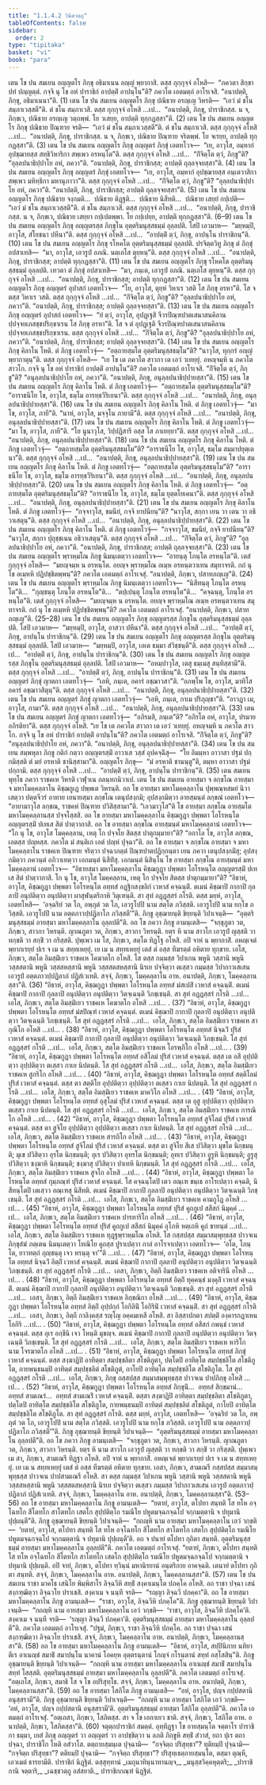 ```yaml
---
title: "1.1.4.2 วินีตวตฺถุ"
tableOfContents: false
sidebar:
  order: 2
type: "tipitaka"
basket: "vi"
book: "para"
---
```



<DynamicBreadcrumb />

<Division number="223" book="para">

<Paragraph number="713" book="para">
เตน โข ปน สมเยน อญฺญตโร ภิกฺขุ อธิมาเนน อญฺญํ พฺยากาสิ. ตสฺส กุกฺกุจฺจํ อโหสิ—  “ภควตา สิกฺขาปทํ ปญฺญตฺตํ. กจฺจิ นุ โข อหํ ปาราชิกํ อาปตฺติํ อาปนฺโน”ติ? ภควโต เอตมตฺถํ อาโรเจสิ. “อนาปตฺติ, ภิกฺขุ, อธิมาเนนา”ติ. (1)
</Paragraph>

<Paragraph number="714" book="para">
เตน โข ปน สมเยน อญฺญตโร ภิกฺขุ ปณิธาย อรญฺเญ วิหรติ—  “เอวํ มํ ชโน สมฺภาเวสฺสตี”ติ. ตํ ชโน สมฺภาเวสิ. ตสฺส กุกฺกุจฺจํ อโหสิ …เป…  “อนาปตฺติ, ภิกฺขุ, ปาราชิกสฺส. น จ, ภิกฺขเว, ปณิธาย อรญฺเญ วตฺถพฺพํ. โย วเสยฺย, อาปตฺติ ทุกฺกฏสฺสา”ติ. (2)
</Paragraph>

<Paragraph number="715" book="para">
เตน โข ปน สมเยน อญฺญตโร ภิกฺขุ ปณิธาย ปิณฺฑาย จรติ—  “เอวํ มํ ชโน สมฺภาเวสฺสตี”ติ. ตํ ชโน สมฺภาเวสิ. ตสฺส กุกฺกุจฺจํ อโหสิ …เป…  “อนาปตฺติ, ภิกฺขุ, ปาราชิกสฺส. น จ, ภิกฺขเว, ปณิธาย ปิณฺฑาย จริตพฺพํ. โย จเรยฺย, อาปตฺติ ทุกฺกฏสฺสา”ติ. (3)
</Paragraph>

<Paragraph number="716" book="para">
เตน โข ปน สมเยน อญฺญตโร ภิกฺขุ อญฺญตรํ ภิกฺขุํ เอตทโวจ—  “เย, อาวุโส, อมฺหากํ อุปชฺฌายสฺส สทฺธิวิหาริกา สพฺเพว อรหนฺโต”ติ. ตสฺส กุกฺกุจฺจํ อโหสิ …เป…  “กิํจิตฺโต ตฺวํ, ภิกฺขู”ติ? “อุลฺลปนาธิปฺปาโย อหํ, ภควา”ติ. “อนาปตฺติ, ภิกฺขุ, ปาราชิกสฺส; อาปตฺติ ถุลฺลจฺจยสฺสา”ติ. (4)
</Paragraph>

<Paragraph number="717" book="para">
เตน โข ปน สมเยน อญฺญตโร ภิกฺขุ อญฺญตรํ ภิกฺขุํ เอตทโวจ—  “เย, อาวุโส, อมฺหากํ อุปชฺฌายสฺส อนฺเตวาสิกา สพฺเพว มหิทฺธิกา มหานุภาวา”ติ. ตสฺส กุกฺกุจฺจํ อโหสิ …เป…  “กิํจิตฺโต ตฺวํ, ภิกฺขู”ติ? “อุลฺลปนาธิปฺปาโย อหํ, ภควา”ติ. “อนาปตฺติ, ภิกฺขุ, ปาราชิกสฺส; อาปตฺติ ถุลฺลจฺจยสฺสา”ติ. (5)
</Paragraph>

<Paragraph number="718" book="para">
เตน โข ปน สมเยน อญฺญตโร ภิกฺขุ ปณิธาย จงฺกมติ…  ปณิธาย ติฏฺฐติ…  ปณิธาย นิสีทติ…  ปณิธาย เสยฺยํ กปฺเปติ—  “เอวํ มํ ชโน สมฺภาเวสฺสตี”ติ. ตํ ชโน สมฺภาเวสิ. ตสฺส กุกฺกุจฺจํ อโหสิ …เป…  “อนาปตฺติ, ภิกฺขุ, ปาราชิกสฺส. น จ, ภิกฺขเว, ปณิธาย เสยฺยา กปฺเปตพฺพา. โย กปฺเปยฺย, อาปตฺติ ทุกฺกฏสฺสา”ติ. (6–9)
</Paragraph>

<Paragraph number="719" book="para">
เตน โข ปน สมเยน อญฺญตโร ภิกฺขุ อญฺญตรสฺส ภิกฺขุโน อุตฺตริมนุสฺสธมฺมํ อุลฺลปติ. โสปิ เอวมาห—  “มยฺหมฺปิ, อาวุโส, สํโยชนา ปหีนา”ติ. ตสฺส กุกฺกุจฺจํ อโหสิ …เป…  “อาปตฺติํ ตฺวํ, ภิกฺขุ, อาปนฺโน ปาราชิกนฺ”ติ. (10)
</Paragraph>

</Division>
<Division number="224" book="para">

<Paragraph number="720" book="para">
เตน โข ปน สมเยน อญฺญตโร ภิกฺขุ รโหคโต อุตฺตริมนุสฺสธมฺมํ อุลฺลปติ. ปรจิตฺตวิทู ภิกฺขุ ตํ ภิกฺขุํ อปสาเทสิ—  “มา, อาวุโส, เอวรูปํ อภณิ. นตฺเถโส ตุยฺหนฺ”ติ. ตสฺส กุกฺกุจฺจํ อโหสิ …เป…  “อนาปตฺติ, ภิกฺขุ, ปาราชิกสฺส; อาปตฺติ ทุกฺกฏสฺสา”ติ. (11)
</Paragraph>

<Paragraph number="721" book="para">
เตน โข ปน สมเยน อญฺญตโร ภิกฺขุ รโหคโต อุตฺตริมนุสฺสธมฺมํ อุลฺลปติ. เทวตา ตํ ภิกฺขุํ อปสาเทสิ—  “มา, ภนฺเต, เอวรูปํ อภณิ. นตฺเถโส ตุยฺหนฺ”ติ. ตสฺส กุกฺกุจฺจํ อโหสิ …เป…  “อนาปตฺติ, ภิกฺขุ, ปาราชิกสฺส; อาปตฺติ ทุกฺกฏสฺสา”ติ. (12)
</Paragraph>

<Paragraph number="722" book="para">
เตน โข ปน สมเยน อญฺญตโร ภิกฺขุ อญฺญตรํ อุปาสกํ เอตทโวจ—  “โย, อาวุโส, ตุยฺหํ วิหาเร วสติ โส ภิกฺขุ อรหา”ติ. โส จ ตสฺส วิหาเร วสติ. ตสฺส กุกฺกุจฺจํ อโหสิ …เป…  “กิํจิตฺโต ตฺวํ, ภิกฺขู”ติ? “อุลฺลปนาธิปฺปาโย อหํ, ภควา”ติ. “อนาปตฺติ, ภิกฺขุ, ปาราชิกสฺส; อาปตฺติ ถุลฺลจฺจยสฺสา”ติ. (13)
</Paragraph>

<Paragraph number="723" book="para">
เตน โข ปน สมเยน อญฺญตโร ภิกฺขุ อญฺญตรํ อุปาสกํ เอตทโวจ—  “ยํ ตฺวํ, อาวุโส, อุปฏฺเฐสิ จีวรปิณฺฑปาตเสนาสนคิลานปฺปจฺจยเภสชฺชปริกฺขาเรน โส ภิกฺขุ อรหา”ติ. โส จ ตํ อุปฏฺเฐติ จีวรปิณฺฑปาตเสนาสนคิลานปฺปจฺจยเภสชฺชปริกฺขาเรน. ตสฺส กุกฺกุจฺจํ อโหสิ …เป…  “กิํจิตฺโต ตฺวํ, ภิกฺขู”ติ? “อุลฺลปนาธิปฺปาโย อหํ, ภควา”ติ. “อนาปตฺติ, ภิกฺขุ, ปาราชิกสฺส; อาปตฺติ ถุลฺลจฺจยสฺสา”ติ. (14)
</Paragraph>

</Division>
<Division number="225" book="para">

<Paragraph number="724" book="para">
เตน โข ปน สมเยน อญฺญตโร ภิกฺขุ คิลาโน โหติ. ตํ ภิกฺขู เอตทโวจุํ—  “อตฺถายสฺมโต อุตฺตริมนุสฺสธมฺโม”ติ? “นาวุโส, ทุกฺกรํ อญฺญํ พฺยากาตุนฺ”ติ. ตสฺส กุกฺกุจฺจํ อโหสิ—  “เย โข เต ภควโต สาวกา เต เอวํ วเทยฺยุํ. อหญฺจมฺหิ น ภควโต สาวโก. กจฺจิ นุ โข อหํ ปาราชิกํ อาปตฺติํ อาปนฺโน”ติ? ภควโต เอตมตฺถํ อาโรเจสิ. “กิํจิตฺโต ตฺวํ, ภิกฺขู”ติ? “อนุลฺลปนาธิปฺปาโย อหํ, ภควา”ติ. “อนาปตฺติ, ภิกฺขุ, อนุลฺลปนาธิปฺปายสฺสา”ติ. (15)
</Paragraph>

<Paragraph number="725" book="para">
เตน โข ปน สมเยน อญฺญตโร ภิกฺขุ คิลาโน โหติ. ตํ ภิกฺขู เอตทโวจุํ—  “อตฺถายสฺมโต อุตฺตริมนุสฺสธมฺโม”ติ? “อาราธนีโย โข, อาวุโส, ธมฺโม อารทฺธวีริเยนา”ติ. ตสฺส กุกฺกุจฺจํ อโหสิ …เป…  “อนาปตฺติ, ภิกฺขุ, อนุลฺลปนาธิปฺปายสฺสา”ติ. (16)
</Paragraph>

<Paragraph number="726" book="para">
เตน โข ปน สมเยน อญฺญตโร ภิกฺขุ คิลาโน โหติ. ตํ ภิกฺขู เอตทโวจุํ—  “มา โข, อาวุโส, ภายี”ติ. “นาหํ, อาวุโส, มจฺจุโน ภายามี”ติ. ตสฺส กุกฺกุจฺจํ อโหสิ …เป…  “อนาปตฺติ, ภิกฺขุ, อนุลฺลปนาธิปฺปายสฺสา”ติ. (17)
</Paragraph>

<Paragraph number="727" book="para">
เตน โข ปน สมเยน อญฺญตโร ภิกฺขุ คิลาโน โหติ. ตํ ภิกฺขู เอตทโวจุํ—  “มา โข, อาวุโส, ภายี”ติ. “โย นูนาวุโส, วิปฺปฏิสารี อสฺส โส ภาเยยฺยา”ติ. ตสฺส กุกฺกุจฺจํ อโหสิ …เป…  “อนาปตฺติ, ภิกฺขุ, อนุลฺลปนาธิปฺปายสฺสา”ติ. (18)
</Paragraph>

<Paragraph number="728" book="para">
เตน โข ปน สมเยน อญฺญตโร ภิกฺขุ คิลาโน โหติ. ตํ ภิกฺขู เอตทโวจุํ—  “อตฺถายสฺมโต อุตฺตริมนุสฺสธมฺโม”ติ? “อาราธนีโย โข, อาวุโส, ธมฺโม สมฺมาปยุตฺเตนา”ติ. ตสฺส กุกฺกุจฺจํ อโหสิ …เป…  “อนาปตฺติ, ภิกฺขุ, อนุลฺลปนาธิปฺปายสฺสา”ติ. (19)
</Paragraph>

<Paragraph number="729" book="para">
เตน โข ปน สมเยน อญฺญตโร ภิกฺขุ คิลาโน โหติ. ตํ ภิกฺขู เอตทโวจุํ—  “อตฺถายสฺมโต อุตฺตริมนุสฺสธมฺโม”ติ? “อาราธนีโย โข, อาวุโส, ธมฺโม อารทฺธวีริเยนา”ติ. ตสฺส กุกฺกุจฺจํ อโหสิ …เป…  “อนาปตฺติ, ภิกฺขุ, อนุลฺลปนาธิปฺปายสฺสา”ติ. (20)
</Paragraph>

<Paragraph number="730" book="para">
เตน โข ปน สมเยน อญฺญตโร ภิกฺขุ คิลาโน โหติ. ตํ ภิกฺขู เอตทโวจุํ—  “อตฺถายสฺมโต อุตฺตริมนุสฺสธมฺโม”ติ? “อาราธนีโย โข, อาวุโส, ธมฺโม ยุตฺตโยเคนา”ติ. ตสฺส กุกฺกุจฺจํ อโหสิ …เป…  “อนาปตฺติ, ภิกฺขุ, อนุลฺลปนาธิปฺปายสฺสา”ติ. (21)
</Paragraph>

<Paragraph number="731" book="para">
เตน โข ปน สมเยน อญฺญตโร ภิกฺขุ คิลาโน โหติ. ตํ ภิกฺขู เอตทโวจุํ—  “กจฺจาวุโส, ขมนียํ, กจฺจิ ยาปนียนฺ”ติ? “นาวุโส, สกฺกา เยน วา เตน วา อธิวาเสตุนฺ”ติ. ตสฺส กุกฺกุจฺจํ อโหสิ …เป…  “อนาปตฺติ, ภิกฺขุ, อนุลฺลปนาธิปฺปายสฺสา”ติ. (22)
</Paragraph>

<Paragraph number="732" book="para">
เตน โข ปน สมเยน อญฺญตโร ภิกฺขุ คิลาโน โหติ. ตํ ภิกฺขู เอตทโวจุํ—  “กจฺจาวุโส, ขมนียํ, กจฺจิ ยาปนียนฺ”ติ? “นาวุโส, สกฺกา ปุถุชฺชเนน อธิวาเสตุนฺ”ติ. ตสฺส กุกฺกุจฺจํ อโหสิ …เป…  “กิํจิตฺโต ตฺวํ, ภิกฺขู”ติ? “อุลฺลปนาธิปฺปาโย อหํ, ภควา”ติ. “อนาปตฺติ, ภิกฺขุ, ปาราชิกสฺส; อาปตฺติ ถุลฺลจฺจยสฺสา”ติ. (23)
</Paragraph>

</Division>
<Division number="226" book="para">

<Paragraph number="733" book="para">
เตน โข ปน สมเยน อญฺญตโร พฺราหฺมโณ ภิกฺขู นิมนฺเตตฺวา เอตทโวจ—  “อายนฺตุ โภนฺโต อรหนฺโต”ติ. เตสํ กุกฺกุจฺจํ อโหสิ—  “มยญฺจมฺห น อรหนฺโต. อยญฺจ พฺราหฺมโณ อเมฺห อรหนฺตวาเทน สมุทาจรติ. กถํ นุ โข อเมฺหหิ ปฏิปชฺชิตพฺพนฺ”ติ? ภควโต เอตมตฺถํ อาโรเจสุํ. “อนาปตฺติ, ภิกฺขเว, ปสาทภญฺเญ”ติ. (24)
</Paragraph>

<Paragraph number="734" book="para">
เตน โข ปน สมเยน อญฺญตโร พฺราหฺมโณ ภิกฺขู นิมนฺเตตฺวา เอตทโวจ—  “นิสีทนฺตุ โภนฺโต อรหนฺโต”ติ…  “ภุญฺชนฺตุ โภนฺโต อรหนฺโต”ติ…  “ตปฺเปนฺตุ โภนฺโต อรหนฺโต”ติ…  “คจฺฉนฺตุ, โภนฺโต อรหนฺโต”ติ. เตสํ กุกฺกุจฺจํ อโหสิ—  “มยญฺจมฺห น อรหนฺโต. อยญฺจ พฺราหฺมโณ อเมฺห อรหนฺตวาเทน สมุทาจรติ. กถํ นุ โข อเมฺหหิ ปฏิปชฺชิตพฺพนฺ”ติ? ภควโต เอตมตฺถํ อาโรเจสุํ. “อนาปตฺติ, ภิกฺขเว, ปสาทภญฺเญ”ติ. (25–28)
</Paragraph>

<Paragraph number="735" book="para">
เตน โข ปน สมเยน อญฺญตโร ภิกฺขุ อญฺญตรสฺส ภิกฺขุโน อุตฺตริมนุสฺสธมฺมํ อุลฺลปติ. โสปิ เอวมาห—  “มยฺหมฺปิ, อาวุโส, อาสวา ปหีนา”ติ. ตสฺส กุกฺกุจฺจํ อโหสิ …เป…  “อาปตฺติํ ตฺวํ, ภิกฺขุ, อาปนฺโน ปาราชิกนฺ”ติ. (29)
</Paragraph>

<Paragraph number="736" book="para">
เตน โข ปน สมเยน อญฺญตโร ภิกฺขุ อญฺญตรสฺส ภิกฺขุโน อุตฺตริมนุสฺสธมฺมํ อุลฺลปติ. โสปิ เอวมาห—  “มยฺหมฺปิ, อาวุโส, เอเต ธมฺมา สํวิชฺชนฺตี”ติ. ตสฺส กุกฺกุจฺจํ อโหสิ …เป…  “อาปตฺติํ ตฺวํ, ภิกฺขุ, อาปนฺโน ปาราชิกนฺ”ติ. (30)
</Paragraph>

<Paragraph number="737" book="para">
เตน โข ปน สมเยน อญฺญตโร ภิกฺขุ อญฺญตรสฺส ภิกฺขุโน อุตฺตริมนุสฺสธมฺมํ อุลฺลปติ. โสปิ เอวมาห—  “อหมฺปาวุโส, เตสุ ธมฺเมสุ สนฺทิสฺสามี”ติ. ตสฺส กุกฺกุจฺจํ อโหสิ …เป…  “อาปตฺติํ ตฺวํ, ภิกฺขุ, อาปนฺโน ปาราชิกนฺ”ติ. (31)
</Paragraph>

<Paragraph number="738" book="para">
เตน โข ปน สมเยน อญฺญตรํ ภิกฺขุํ ญาตกา เอตทโวจุํ—  “เอหิ, ภนฺเต, อคารํ อชฺฌาวสา”ติ. “อภพฺโพ โข, อาวุโส, มาทิโส อคารํ อชฺฌาวสิตุนฺ”ติ. ตสฺส กุกฺกุจฺจํ อโหสิ …เป…  “อนาปตฺติ, ภิกฺขุ, อนุลฺลปนาธิปฺปายสฺสา”ติ. (32)
</Paragraph>

</Division>
<Division number="227" book="para">

<Paragraph number="739" book="para">
เตน โข ปน สมเยน อญฺญตรํ ภิกฺขุํ ญาตกา เอตทโวจุํ—  “เอหิ, ภนฺเต, กาเม ปริภุญฺชา”ติ. “อาวฏา เม, อาวุโส, กามา”ติ. ตสฺส กุกฺกุจฺจํ อโหสิ …เป…  “อนาปตฺติ, ภิกฺขุ, อนุลฺลปนาธิปฺปายสฺสา”ติ. (33)
</Paragraph>

<Paragraph number="740" book="para">
เตน โข ปน สมเยน อญฺญตรํ ภิกฺขุํ ญาตกา เอตทโวจุํ—  “อภิรมสิ, ภนฺเต”ติ? “อภิรโต อหํ, อาวุโส, ปรมาย อภิรติยา”ติ. ตสฺส กุกฺกุจฺจํ อโหสิ. “เย โข เต ภควโต สาวกา เต เอวํ วเทยฺยุํ. อหญฺจมฺหิ น ภควโต สาวโก. กจฺจิ นุ โข อหํ ปาราชิกํ อาปตฺติํ อาปนฺโน”ติ? ภควโต เอตมตฺถํ อาโรเจสิ. “กิํจิตฺโต ตฺวํ, ภิกฺขู”ติ? “อนุลฺลปนาธิปฺปาโย อหํ, ภควา”ติ. “อนาปตฺติ, ภิกฺขุ, อนุลฺลปนาธิปฺปายสฺสา”ติ. (34)
</Paragraph>

<Paragraph number="741" book="para">
เตน โข ปน สมเยน สมฺพหุลา ภิกฺขู กติกํ กตฺวา อญฺญตรสฺมิํ อาวาเส วสฺสํ อุปคจฺฉิํสุ—  “โย อิมมฺหา อาวาสา ปฐมํ ปกฺกมิสฺสติ ตํ มยํ อรหาติ ชานิสฺสามา”ติ. อญฺญตโร ภิกฺขุ—  “มํ อรหาติ ชานนฺตู”ติ, ตมฺหา อาวาสา ปฐมํ ปกฺกามิ. ตสฺส กุกฺกุจฺจํ อโหสิ …เป…  “อาปตฺติํ ตฺวํ, ภิกฺขุ, อาปนฺโน ปาราชิกนฺ”ติ. (35)
</Paragraph>

</Division>
<Division number="228" book="para">

<Paragraph number="742" book="para">
เตน สมเยน พุทฺโธ ภควา ราชคเห วิหรติ เวฬุวเน กลนฺทกนิวาเป. เตน โข ปน สมเยน อายสฺมา จ ลกฺขโณ อายสฺมา จ มหาโมคฺคลฺลาโน คิชฺฌกูเฏ ปพฺพเต วิหรนฺติ. อถ โข อายสฺมา มหาโมคฺคลฺลาโน ปุพฺพณฺหสมยํ นิวาเสตฺวา ปตฺตจีวรํ อาทาย เยนายสฺมา ลกฺขโณ เตนุปสงฺกมิ; อุปสงฺกมิตฺวา อายสฺมนฺตํ ลกฺขณํ เอตทโวจ—  “อายามาวุโส ลกฺขณ, ราชคหํ ปิณฺฑาย ปวิสิสฺสามา”ติ. “เอวมาวุโส”ติ โข อายสฺมา ลกฺขโณ อายสฺมโต มหาโมคฺคลฺลานสฺส ปจฺจโสฺสสิ.
</Paragraph>

<Paragraph number="743" book="para">
อถ โข อายสฺมา มหาโมคฺคลฺลาโน คิชฺฌกูฏา ปพฺพตา โอโรหนฺโต อญฺญตรสฺมิํ ปเทเส สิตํ ปาตฺวากาสิ. อถ โข อายสฺมา ลกฺขโณ อายสฺมนฺตํ มหาโมคฺคลฺลานํ เอตทโวจ—  “โก นุ โข, อาวุโส โมคฺคลฺลาน, เหตุ โก ปจฺจโย สิตสฺส ปาตุกมฺมายา”ติ? “อกาโล โข, อาวุโส ลกฺขณ, เอตสฺส ปญฺหสฺส. ภควโต มํ สนฺติเก เอตํ ปญฺหํ ปุจฺฉา”ติ.
</Paragraph>

<Paragraph number="744" book="para">
อถ โข อายสฺมา จ ลกฺขโณ อายสฺมา จ มหาโมคฺคลฺลาโน ราชคเห ปิณฺฑาย จริตฺวา ปจฺฉาภตฺตํ ปิณฺฑปาตปฏิกฺกนฺตา เยน ภควา เตนุปสงฺกมิํสุ; อุปสงฺกมิตฺวา ภควนฺตํ อภิวาเทตฺวา เอกมนฺตํ นิสีทิํสุ. เอกมนฺตํ นิสินฺโน โข อายสฺมา ลกฺขโณ อายสฺมนฺตํ มหาโมคฺคลฺลานํ เอตทโวจ—  “อิธายสฺมา มหาโมคฺคลฺลาโน คิชฺฌกูฏา ปพฺพตา โอโรหนฺโต อญฺญตรสฺมิํ ปเทเส สิตํ ปาตฺวากาสิ. โก นุ โข, อาวุโส โมคฺคลฺลาน, เหตุ โก ปจฺจโย สิตสฺส ปาตุกมฺมายา”ติ? “อิธาหํ, อาวุโส, คิชฺฌกูฏา ปพฺพตา โอโรหนฺโต อทฺทสํ อฏฺฐิกสงฺขลิกํ เวหาสํ คจฺฉนฺติํ. ตเมนํ คิชฺฌาปิ กากาปิ กุลลาปิ อนุปติตฺวา อนุปติตฺวา ผาสุฬนฺตริกาหิ วิตุเฑนฺติ. สา สุทํ อฏฺฏสฺสรํ กโรติ. ตสฺส มยฺหํ, อาวุโส, เอตทโหสิ—  ‘อจฺฉริยํ วต โภ, อพฺภุตํ วต โภ, เอวรูโปปิ นาม สตฺโต ภวิสฺสติ. เอวรูโปปิ นาม ยกฺโข ภวิสฺสติ. เอวรูโปปิ นาม อตฺตภาวปฺปฏิลาโภ ภวิสฺสตี’”ติ. ภิกฺขู อุชฺฌายนฺติ ขิยฺยนฺติ วิปาเจนฺติ—  “อุตฺตริมนุสฺสธมฺมํ อายสฺมา มหาโมคฺคลฺลาโน อุลฺลปตี”ติ.
</Paragraph>

<Paragraph number="745" book="para">
อถ โข ภควา ภิกฺขู อามนฺเตสิ—  “จกฺขุภูตา วต, ภิกฺขเว, สาวกา วิหรนฺติ. ญาณภูตา วต, ภิกฺขเว, สาวกา วิหรนฺติ. ยตฺร หิ นาม สาวโก เอวรูปํ ญสฺสติ วา ทกฺขติ วา สกฺขิํ วา กริสฺสติ. ปุพฺเพว เม โส, ภิกฺขเว, สตฺโต ทิฏฺโฐ อโหสิ. อปิ จาหํ น พฺยากาสิํ. อหญฺเจตํ พฺยากเรยฺยํ ปเร จ เม น สทฺทเหยฺยุํ. เย เม น สทฺทเหยฺยุํ เตสํ ตํ อสฺส ทีฆรตฺตํ อหิตาย ทุกฺขาย. เอโส, ภิกฺขเว, สตฺโต อิมสฺมิํเยว ราชคเห โคฆาตโก อโหสิ. โส ตสฺส กมฺมสฺส วิปาเกน พหูนิ วสฺสานิ พหูนิ วสฺสสตานิ พหูนิ วสฺสสหสฺสานิ พหูนิ วสฺสสตสหสฺสานิ นิรเย ปจฺจิตฺวา ตเสฺสว กมฺมสฺส วิปากาวเสเสน เอวรูปํ อตฺตภาวปฺปฏิลาภํ ปฏิสํเวเทติ. สจฺจํ, ภิกฺขเว, โมคฺคลฺลาโน อาห. อนาปตฺติ, ภิกฺขเว, โมคฺคลฺลานสฺสา”ติ. (36)
</Paragraph>

</Division>
<Division number="229" book="para">

<Paragraph number="746" book="para">
“อิธาหํ, อาวุโส, คิชฺฌกูฏา ปพฺพตา โอโรหนฺโต อทฺทสํ มํสเปสิํ เวหาสํ คจฺฉนฺติํ. ตเมนํ คิชฺฌาปิ กากาปิ กุลลาปิ อนุปติตฺวา อนุปติตฺวา วิตจฺเฉนฺติ วิภชฺเชนฺติ. สา สุทํ อฏฺฏสฺสรํ กโรติ …เป…  เอโส, ภิกฺขเว, สตฺโต อิมสฺมิํเยว ราชคเห โคฆาตโก อโหสิ …เป… . (37)
</Paragraph>

<Paragraph number="747" book="para">
“อิธาหํ, อาวุโส, คิชฺฌกูฏา ปพฺพตา โอโรหนฺโต อทฺทสํ มํสปิณฺฑํ เวหาสํ คจฺฉนฺตํ. ตเมนํ คิชฺฌาปิ กากาปิ กุลลาปิ อนุปติตฺวา อนุปติตฺวา วิตจฺเฉนฺติ วิภชฺเชนฺติ. โส สุทํ อฏฺฏสฺสรํ กโรติ …เป…  เอโส, ภิกฺขเว, สตฺโต อิมสฺมิํเยว ราชคเห สากุณิโก อโหสิ …เป… . (38)
</Paragraph>

<Paragraph number="748" book="para">
“อิธาหํ, อาวุโส, คิชฺฌกูฏา ปพฺพตา โอโรหนฺโต อทฺทสํ นิจฺฉวิํ ปุริสํ เวหาสํ คจฺฉนฺตํ. ตเมนํ คิชฺฌาปิ กากาปิ กุลลาปิ อนุปติตฺวา อนุปติตฺวา วิตจฺเฉนฺติ วิภชฺเชนฺติ. โส สุทํ อฏฺฏสฺสรํ กโรติ …เป…  เอโส, ภิกฺขเว, สตฺโต อิมสฺมิํเยว ราชคเห โอรพฺภิโก อโหสิ …เป… . (39)
</Paragraph>

<Paragraph number="749" book="para">
“อิธาหํ, อาวุโส, คิชฺฌกูฏา ปพฺพตา โอโรหนฺโต อทฺทสํ อสิโลมํ ปุริสํ เวหาสํ คจฺฉนฺตํ. ตสฺส เต อสี อุปฺปติตฺวา อุปฺปติตฺวา ตเสฺสว กาเย นิปตนฺติ. โส สุทํ อฏฺฏสฺสรํ กโรติ …เป…  เอโส, ภิกฺขเว, สตฺโต อิมสฺมิํเยว ราชคเห สูกริโก อโหสิ …เป… . (40)
</Paragraph>

<Paragraph number="750" book="para">
“อิธาหํ, อาวุโส, คิชฺฌกูฏา ปพฺพตา โอโรหนฺโต อทฺทสํ สตฺติโลมํ ปุริสํ เวหาสํ คจฺฉนฺตํ. ตสฺส ตา สตฺติโย อุปฺปติตฺวา อุปฺปติตฺวา ตเสฺสว กาเย นิปตนฺติ. โส สุทํ อฏฺฏสฺสรํ กโรติ …เป…  เอโส, ภิกฺขเว, สตฺโต อิมสฺมิํเยว ราชคเห มาควิโก อโหสิ …เป… . (41)
</Paragraph>

<Paragraph number="751" book="para">
“อิธาหํ, อาวุโส, คิชฺฌกูฏา ปพฺพตา โอโรหนฺโต อทฺทสํ อุสุโลมํ ปุริสํ เวหาสํ คจฺฉนฺตํ. ตสฺส เต อุสู อุปฺปติตฺวา อุปฺปติตฺวา ตเสฺสว กาเย นิปตนฺติ. โส สุทํ อฏฺฏสฺสรํ กโรติ …เป…  เอโส, ภิกฺขเว, สตฺโต อิมสฺมิํเยว ราชคเห การณิโก อโหสิ …เป… . (42)
</Paragraph>

<Paragraph number="752" book="para">
“อิธาหํ, อาวุโส, คิชฺฌกูฏา ปพฺพตา โอโรหนฺโต อทฺทสํ สูจิโลมํ ปุริสํ เวหาสํ คจฺฉนฺตํ. ตสฺส ตา สูจิโย อุปฺปติตฺวา อุปฺปติตฺวา ตเสฺสว กาเย นิปตนฺติ. โส สุทํ อฏฺฏสฺสรํ กโรติ …เป…  เอโส, ภิกฺขเว, สตฺโต อิมสฺมิํเยว ราชคเห สารถิโก อโหสิ …เป… . (43)
</Paragraph>

<Paragraph number="753" book="para">
“อิธาหํ, อาวุโส, คิชฺฌกูฏา ปพฺพตา โอโรหนฺโต อทฺทสํ สูจิโลมํ ปุริสํ เวหาสํ คจฺฉนฺตํ. ตสฺส ตา สูจิโย สีเส ปวิสิตฺวา มุขโต นิกฺขมนฺติ; มุเข ปวิสิตฺวา อุรโต นิกฺขมนฺติ; อุเร ปวิสิตฺวา อุทรโต นิกฺขมนฺติ; อุทเร ปวิสิตฺวา อูรูหิ นิกฺขมนฺติ; อูรูสุ ปวิสิตฺวา ชงฺฆาหิ นิกฺขมนฺติ; ชงฺฆาสุ ปวิสิตฺวา ปาเทหิ นิกฺขมนฺติ. โส สุทํ อฏฺฏสฺสรํ กโรติ …เป…  เอโส, ภิกฺขเว, สตฺโต อิมสฺมิํเยว ราชคเห สูจโก อโหสิ …เป… . (44)
</Paragraph>

<Paragraph number="754" book="para">
“อิธาหํ, อาวุโส, คิชฺฌกูฏา ปพฺพตา โอโรหนฺโต อทฺทสํ กุมฺภณฺฑํ ปุริสํ เวหาสํ คจฺฉนฺตํ. โส คจฺฉนฺโตปิ เตว อณฺเฑ ขนฺเธ อาโรเปตฺวา คจฺฉติ, นิสีทนฺโตปิ เตเสฺวว อณฺเฑสุ นิสีทติ. ตเมนํ คิชฺฌาปิ กากาปิ กุลลาปิ อนุปติตฺวา อนุปติตฺวา วิตจฺเฉนฺติ วิภชฺเชนฺติ. โส สุทํ อฏฺฏสฺสรํ กโรติ …เป…  เอโส, ภิกฺขเว, สตฺโต อิมสฺมิํเยว ราชคเห คามกูโฏ อโหสิ …เป… . (45)
</Paragraph>

<Paragraph number="755" book="para">
“อิธาหํ, อาวุโส, คิชฺฌกูฏา ปพฺพตา โอโรหนฺโต อทฺทสํ ปุริสํ คูถกูเป สสีสกํ นิมุคฺคํ …เป…  เอโส, ภิกฺขเว, สตฺโต อิมสฺมิํเยว ราชคเห ปารทาริโก อโหสิ …เป… . (46)
</Paragraph>

<Paragraph number="756" book="para">
“อิธาหํ, อาวุโส, คิชฺฌกูฏา ปพฺพตา โอโรหนฺโต อทฺทสํ ปุริสํ คูถกูเป สสีสกํ นิมุคฺคํ อุโภหิ หตฺเถหิ คูถํ ขาทนฺตํ …เป…  เอโส, ภิกฺขเว, สตฺโต อิมสฺมิํเยว ราชคเห ทุฏฺฐพฺราหฺมโณ อโหสิ. โส กสฺสปสฺส สมฺมาสมฺพุทฺธสฺส ปาวจเน ภิกฺขุสํฆํ ภตฺเตน นิมนฺเตตฺวา โทณิโย คูถสฺส ปูราเปตฺวา กาลํ อาโรจาเปตฺวา เอตทโวจ—  ‘อโต, โภนฺโต, ยาวทตฺถํ ภุญฺชนฺตุ เจว หรนฺตุ จา’”ติ …เป… . (47)
</Paragraph>

</Division>
<Division number="230" book="para">

<Paragraph number="757" book="para">
“อิธาหํ, อาวุโส, คิชฺฌกูฏา ปพฺพตา โอโรหนฺโต อทฺทสํ นิจฺฉวิํ อิตฺถิํ เวหาสํ คจฺฉนฺติํ. ตเมนํ คิชฺฌาปิ กากาปิ กุลลาปิ อนุปติตฺวา อนุปติตฺวา วิตจฺเฉนฺติ วิภชฺเชนฺติ. สา สุทํ อฏฺฏสฺสรํ กโรติ …เป…  เอสา, ภิกฺขเว, อิตฺถี อิมสฺมิํเยว ราชคเห อติจารินี อโหสิ …เป… . (48)
</Paragraph>

<Paragraph number="758" book="para">
“อิธาหํ, อาวุโส, คิชฺฌกูฏา ปพฺพตา โอโรหนฺโต อทฺทสํ อิตฺถิํ ทุคฺคนฺธํ มงฺคุลิํ เวหาสํ คจฺฉนฺติํ. ตเมนํ คิชฺฌาปิ กากาปิ กุลลาปิ อนุปติตฺวา อนุปติตฺวา วิตจฺเฉนฺติ วิภชฺเชนฺติ. สา สุทํ อฏฺฏสฺสรํ กโรติ …เป…  เอสา, ภิกฺขเว, อิตฺถี อิมสฺมิํเยว ราชคเห อิกฺขณิกา อโหสิ …เป… . (49)
</Paragraph>

<Paragraph number="759" book="para">
“อิธาหํ, อาวุโส, คิชฺฌกูฏา ปพฺพตา โอโรหนฺโต อทฺทสํ อิตฺถิํ อุปฺปกฺกํ โอกิลินิํ โอกิรินิํ เวหาสํ คจฺฉนฺติํ. สา สุทํ อฏฺฏสฺสรํ กโรติ …เป…  เอสา, ภิกฺขเว, อิตฺถี กาลิงฺคสฺส รญฺโญ อคฺคมเหสี อโหสิ. สา อิสฺสาปกตา สปตฺติํ องฺคารกฏาเหน โอกิริ …เป… . (50)
</Paragraph>

<Paragraph number="760" book="para">
“อิธาหํ, อาวุโส, คิชฺฌกูฏา ปพฺพตา โอโรหนฺโต อทฺทสํ อสีสกํ กพนฺธํ เวหาสํ คจฺฉนฺตํ. ตสฺส อุเร อกฺขีนิ เจว โหนฺติ มุขญฺจ. ตเมนํ คิชฺฌาปิ กากาปิ กุลลาปิ อนุปติตฺวา อนุปติตฺวา วิตจฺเฉนฺติ วิภชฺเชนฺติ. โส สุทํ อฏฺฏสฺสรํ กโรติ …เป…  เอโส, ภิกฺขเว, สตฺโต อิมสฺมิํเยว ราชคเห หาริโก นาม โจรฆาตโก อโหสิ …เป… . (51)
</Paragraph>

<Paragraph number="761" book="para">
“อิธาหํ, อาวุโส, คิชฺฌกูฏา ปพฺพตา โอโรหนฺโต อทฺทสํ ภิกฺขุํ เวหาสํ คจฺฉนฺตํ. ตสฺส สงฺฆาฏิปิ อาทิตฺตา สมฺปชฺชลิตา สโชติภูตา, ปตฺโตปิ อาทิตฺโต สมฺปชฺชลิโต สโชติภูโต, กายพนฺธนมฺปิ อาทิตฺตํ สมฺปชฺชลิตํ สโชติภูตํ, กาโยปิ อาทิตฺโต สมฺปชฺชลิโต สโชติภูโต. โส สุทํ อฏฺฏสฺสรํ กโรติ …เป…  เอโส, ภิกฺขเว, ภิกฺขุ กสฺสปสฺส สมฺมาสมฺพุทฺธสฺส ปาวจเน ปาปภิกฺขุ อโหสิ …เป… . (52)
</Paragraph>

<Paragraph number="762" book="para">
“อิธาหํ, อาวุโส, คิชฺฌกูฏา ปพฺพตา โอโรหนฺโต อทฺทสํ ภิกฺขุนิํ…  อทฺทสํ สิกฺขมานํ…  อทฺทสํ สามเณรํ…  อทฺทสํ สามเณริํ เวหาสํ คจฺฉนฺติํ. ตสฺสา สงฺฆาฏิปิ อาทิตฺตา สมฺปชฺชลิตา สโชติภูตา, ปตฺโตปิ อาทิตฺโต สมฺปชฺชลิโต สโชติภูโต, กายพนฺธนมฺปิ อาทิตฺตํ สมฺปชฺชลิตํ สโชติภูตํ, กาโยปิ อาทิตฺโต สมฺปชฺชลิโต สโชติภูโต. สา สุทํ อฏฺฏสฺสรํ กโรติ. ตสฺส มยฺหํ, อาวุโส, เอตทโหสิ—  ‘อจฺฉริยํ วต โภ, อพฺภุตํ วต โภ, เอวรูโปปิ นาม สตฺโต ภวิสฺสติ. เอวรูโปปิ นาม ยกฺโข ภวิสฺสติ. เอวรูโปปิ นาม อตฺตภาวปฺปฏิลาโภ ภวิสฺสตี’”ติ. ภิกฺขู อุชฺฌายนฺติ ขิยฺยนฺติ วิปาเจนฺติ—  “อุตฺตริมนุสฺสธมฺมํ อายสฺมา มหาโมคฺคลฺลาโน อุลฺลปตี”ติ.
</Paragraph>

<Paragraph number="763" book="para">
อถ โข ภควา ภิกฺขู อามนฺเตสิ—  “จกฺขุภูตา วต, ภิกฺขเว, สาวกา วิหรนฺติ. ญาณภูตา วต, ภิกฺขเว, สาวกา วิหรนฺติ. ยตฺร หิ นาม สาวโก เอวรูปํ ญสฺสติ วา ทกฺขติ วา สกฺขิํ วา กริสฺสติ. ปุพฺเพว เม สา, ภิกฺขเว, สามเณรี ทิฏฺฐา อโหสิ. อปิ จาหํ น พฺยากาสิํ. อหญฺเจตํ พฺยากเรยฺยํ ปเร จ เม น สทฺทเหยฺยุํ. เย เม น สทฺทเหยฺยุํ เตสํ ตํ อสฺส ทีฆรตฺตํ อหิตาย ทุกฺขาย. เอสา, ภิกฺขเว, สามเณรี กสฺสปสฺส สมฺมาสมฺพุทฺธสฺส ปาวจเน ปาปสามเณรี อโหสิ. สา ตสฺส กมฺมสฺส วิปาเกน พหูนิ วสฺสานิ พหูนิ วสฺสสตานิ พหูนิ วสฺสสหสฺสานิ พหูนิ วสฺสสตสหสฺสานิ นิรเย ปจฺจิตฺวา ตเสฺสว กมฺมสฺส วิปากาวเสเสน เอวรูปํ อตฺตภาวปฺปฏิลาภํ ปฏิสํเวเทติ. สจฺจํ, ภิกฺขเว, โมคฺคลฺลาโน อาห. อนาปตฺติ, ภิกฺขเว, โมคฺคลฺลานสฺสา”ติ. (53–56)
</Paragraph>

</Division>
<Division number="231" book="para">

<Paragraph number="764" book="para">
อถ โข อายสฺมา มหาโมคฺคลฺลาโน ภิกฺขู อามนฺเตสิ—  “ยตายํ, อาวุโส, ตโปทา สนฺทติ โส ทโห อจฺโฉทโก สีโตทโก สาโตทโก เสตโก สุปฺปติตฺโถ รมณีโย ปหูตมจฺฉกจฺฉโป จกฺกมตฺตานิ จ ปทุมานิ ปุปฺผนฺตี”ติ. ภิกฺขู อุชฺฌายนฺติ ขิยฺยนฺติ วิปาเจนฺติ—  “กถญฺหิ นาม อายสฺมา มหาโมคฺคลฺลาโน เอวํ วกฺขติ—  ‘ยตายํ, อาวุโส, ตโปทา สนฺทติ โส ทโห อจฺโฉทโก สีโตทโก สาโตทโก เสตโก สุปฺปติตฺโถ รมณีโย ปหูตมจฺฉกจฺฉโป จกฺกมตฺตานิ จ ปทุมานิ ปุปฺผนฺตี’ติ. อถ จ ปนายํ ตโปทา กุถิตา สนฺทติ. อุตฺตริมนุสฺสธมฺมํ อายสฺมา มหาโมคฺคลฺลาโน อุลฺลปตี”ติ. ภควโต เอตมตฺถํ อาโรเจสุํ. “ยตายํ, ภิกฺขเว, ตโปทา สนฺทติ โส ทโห อจฺโฉทโก สีโตทโก สาโตทโก เสตโก สุปฺปติตฺโถ รมณีโย ปหูตมจฺฉกจฺฉโป จกฺกมตฺตานิ จ ปทุมานิ ปุปฺผนฺติ. อปิ จายํ, ภิกฺขเว, ตโปทา ทฺวินฺนํ มหานิรยานํ อนฺตริกาย อาคจฺฉติ. เตนายํ ตโปทา กุถิตา สนฺทติ. สจฺจํ, ภิกฺขเว, โมคฺคลฺลาโน อาห. อนาปตฺติ, ภิกฺขเว, โมคฺคลฺลานสฺสา”ติ. (57)
</Paragraph>

<Paragraph number="765" book="para">
เตน โข ปน สมเยน ราชา มาคโธ เสนิโย พิมฺพิสาโร ลิจฺฉวีหิ สทฺธิํ สงฺคาเมนฺโต ปภคฺโค อโหสิ. อถ ราชา ปจฺฉา เสนํ สงฺกฑฺฒิตฺวา ลิจฺฉวโย ปราเชสิ. สงฺคาเม จ นนฺที จรติ—  “รญฺญา ลิจฺฉวี ปภคฺคา”ติ. อถ โข อายสฺมา มหาโมคฺคลฺลาโน ภิกฺขู อามนฺเตสิ—  “ราชา, อาวุโส, ลิจฺฉวีหิ ปภคฺโค”ติ. ภิกฺขู อุชฺฌายนฺติ ขิยฺยนฺติ วิปาเจนฺติ—  “กถญฺหิ นาม อายสฺมา มหาโมคฺคลฺลาโน เอวํ วกฺขติ—  ‘ราชา, อาวุโส, ลิจฺฉวีหิ ปภคฺโค’ติ. สงฺคาเม จ นนฺที จรติ—  ‘รญฺญา ลิจฺฉวี ปภคฺคา’ติ. อุตฺตริมนุสฺสธมฺมํ อายสฺมา มหาโมคฺคลฺลาโน อุลฺลปตี”ติ. ภควโต เอตมตฺถํ อาโรเจสุํ. “ปฐมํ, ภิกฺขเว, ราชา ลิจฺฉวีหิ ปภคฺโค. อถ ราชา ปจฺฉา เสนํ สงฺกฑฺฒิตฺวา ลิจฺฉวโย ปราเชสิ. สจฺจํ, ภิกฺขเว, โมคฺคลฺลาโน อาห. อนาปตฺติ, ภิกฺขเว, โมคฺคลฺลานสฺสา”ติ. (58)
</Paragraph>

</Division>
<Division number="232" book="para">

<Paragraph number="766" book="para">
อถ โข อายสฺมา มหาโมคฺคลฺลาโน ภิกฺขู อามนฺเตสิ—  “อิธาหํ, อาวุโส, สปฺปินิกาย นทิยา ตีเร อาเนญฺชํ สมาธิํ สมาปนฺโน นาคานํ โอคยฺห อุตฺตรนฺตานํ โกญฺจํ กโรนฺตานํ สทฺทํ อสฺโสสินฺ”ติ. ภิกฺขู อุชฺฌายนฺติ ขิยฺยนฺติ วิปาเจนฺติ—  “กถญฺหิ นาม อายสฺมา มหาโมคฺคลฺลาโน อาเนญฺชํ สมาธิํ สมาปนฺโน สทฺทํ โสสฺสติ. อุตฺตริมนุสฺสธมฺมํ อายสฺมา มหาโมคฺคลฺลาโน อุลฺลปตี”ติ. ภควโต เอตมตฺถํ อาโรเจสุํ. “อตฺเถโส, ภิกฺขเว, สมาธิ โส จ โข อปริสุทฺโธ. สจฺจํ, ภิกฺขเว, โมคฺคลฺลาโน อาห. อนาปตฺติ, ภิกฺขเว, โมคฺคลฺลานสฺสา”ติ. (59)
</Paragraph>

<Paragraph number="767" book="para">
อถ โข อายสฺมา โสภิโต ภิกฺขู อามนฺเตสิ—  “อหํ, อาวุโส, ปญฺจ กปฺปสตานิ อนุสฺสรามี”ติ. ภิกฺขู อุชฺฌายนฺติ ขิยฺยนฺติ วิปาเจนฺติ—  “กถญฺหิ นาม อายสฺมา โสภิโต เอวํ วกฺขติ—  ‘อหํ, อาวุโส, ปญฺจ กปฺปสตานิ อนุสฺสรามี’ติ. อุตฺตริมนุสฺสธมฺมํ อายสฺมา โสภิโต อุลฺลปตี”ติ. ภควโต เอตมตฺถํ อาโรเจสุํ. “อตฺเถสา, ภิกฺขเว, โสภิตสฺส. สา จ โข เอกาเยว ชาติ. สจฺจํ, ภิกฺขเว, โสภิโต อาห. อนาปตฺติ, ภิกฺขเว, โสภิตสฺสา”ติ. (60)

</Paragraph>
</Division>

<Paragraph number="768" type="center" book="para">
จตุตฺถปาราชิกํ สมตฺตํ.


</Paragraph>

<Division number="233" book="para">

<Paragraph number="769" book="para">
อุทฺทิฏฺฐา โข อายสฺมนฺโต จตฺตาโร ปาราชิกา ธมฺมา, เยสํ ภิกฺขุ อญฺญตรํ วา อญฺญตรํ วา อาปชฺชิตฺวา น ลภติ ภิกฺขูหิ สทฺธิํ สํวาสํ, ยถา ปุเร ตถา ปจฺฉา, ปาราชิโก โหติ อสํวาโส. ตตฺถายสฺมนฺเต ปุจฺฉามิ—  “กจฺจิตฺถ ปริสุทฺธา”? ทุติยมฺปิ ปุจฺฉามิ—  “กจฺจิตฺถ ปริสุทฺธา”? ตติยมฺปิ ปุจฺฉามิ—  “กจฺจิตฺถ ปริสุทฺธา”? ปริสุทฺเธตฺถายสฺมนฺโต, ตสฺมา ตุณฺหี, เอวเมตํ ธารยามีติ.

</Paragraph>
</Division>

<Paragraph number="770" type="center" book="para">
ปาราชิกํ นิฏฺฐิตํ.



</Paragraph>

<Paragraph number="771" type="center" book="para">
ตสฺสุทฺทานํ


</Paragraph>

<Paragraph number="772" type="verses" book="para">
_เมถุนาทินฺนาทานญฺจ,_  
_มนุสฺสวิคฺคหุตฺตริ;_  
_ปาราชิกานิ จตฺตาริ,_  
_เฉชฺชวตฺถู อสํสยาติ._  


</Paragraph>

<Paragraph number="773" type="center" book="para">
ปาราชิกกณฺฑํ นิฏฺฐิตํ.
</Paragraph>